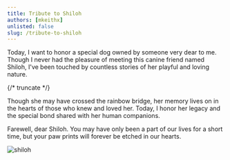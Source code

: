 ```yaml
---
title: Tribute to Shiloh
authors: [mkeithx]
unlisted: false
slug: /tribute-to-shiloh
---
```


Today, I want to honor a special dog owned by someone very dear to me. Though I never had the pleasure of meeting this canine friend named Shiloh, I've been touched by countless stories of her playful and loving nature.

{/* truncate */}

Though she may have crossed the rainbow bridge, her memory lives on in the hearts of those who knew and loved her. Today, I honor her legacy and the special bond shared with her human companions.


Farewell, dear Shiloh. You may have only been a part of our lives for a short time, but your paw prints will forever be etched in our hearts. 


<!-- 
Today, I want to honor a special dog named Shiloh, owned by someone very dear to me. Though I never met Shiloh, I heard countless stories about their playful and loving nature.

In remembering Shiloh, I can't help but dream big. I imagine a world where dogs like Shiloh could journey into space, exploring the unknown alongside us.

Though Shiloh may have crossed the rainbow bridge, his memory lives on in the hearts of those who knew and loved him. Today, I honor his legacy and the special bond he shared with his human companions. 

Rest in peace, dear Shiloh. You may have only been a part of our lives for a short time, but your paw prints will forever be etched in our hearts.  -->

<!-- Shiloh's memory reminds us of the power of friendship and the endless possibilities of our imagination. Though they're no longer with us, their spirit lives on, inspiring us to reach for the stars in more ways than one. -->


<!-- Shiloh's memory stands as a heartfelt tribute to the strength of friendship and the endless possibilities of our dreams. Though no longer by our side, Shiloh's spirit lives on, urging us to reach for the stars in countless ways. -->

![shiloh](https://imgur.com/PcmXJp9.png)


<!-- Today, we gather to pay tribute to a furry friend who holds a special place in the heart of someone dear to us. While I may not have had the pleasure of meeting Shiloh in person, I've heard countless stories that paint a vivid picture of the joy and love he brought into the lives of those around him.

Shiloh wasn't just a pet; he was a loyal companion, a playful spirit, and a constant source of comfort. Though I may not have felt his furry embrace or witnessed his wagging tail firsthand, the impact he had on his family and friends is undeniable.

From long walks in the park to lazy afternoons spent cuddled up on the couch, Shiloh's presence brought light and happiness into every moment. His unwavering loyalty and boundless affection served as a reminder of the pure and simple joys of life.

Though Shiloh may have crossed the rainbow bridge, his memory lives on in the hearts of those who knew and loved him. Today, we honor his legacy and the special bond he shared with his human companions. Rest in peace, dear Shiloh. You may have only been a part of our lives for a short time, but your paw prints will forever be etched in our hearts. -->